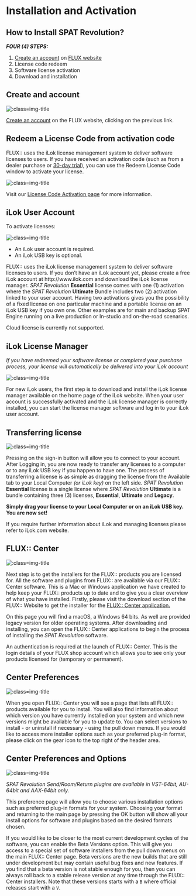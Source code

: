 # Installation and Activation
## How to Install SPAT Revolution?

***FOUR (4) STEPS:***

1. [Create an account](https://shop.flux.audio/en_US/login "") on [FLUX website](flux.audio "")
1. License code redeem
1. Software license activation
1. Download and installation

## Create and account
![](https://media.githubusercontent.com/media/FLUX-SE/doc_images/main/FLUX/Account/Create.png ':class=img-title')


[Create an account](https://shop.flux.audio/en_US/login "") on the FLUX website, clicking on the previous link.


## Redeem a License Code from activation code
FLUX:: uses the iLok license management system to deliver software licenses to users. If you have received an activation code (such as from a dealer purchase or [30-day trial](https://shop.flux.audio/en_US/page/trial-request-information '')), you can use the Redeem License Code window to activate your license.


![](https://media.githubusercontent.com/media/FLUX-SE/doc_images/main/FLUX/Account/RedeemLicense.png ':class=img-title')

Visit our [License Code Activation page](https://shop.flux.audio/en_US/account/licence_code_redeem "") for more information.

## iLok User Account

To activate licenses:

![](https://media.githubusercontent.com/media/FLUX-SE/doc_images/main/FLUX/Generic/IlokLogo.png ':class=img-title')

- An iLok user account is required.
- An iLok USB key is optional.

FLUX:: uses the iLok license management system to deliver software licenses to users. If you don’t have an iLok account yet, please create a free iLok account at http://www.ilok.com and download the iLok license manager. _SPAT Revolution_ **Essential** license comes with one (1) activation where the _SPAT Revolution_ **Ultimate** Bundle includes two (2) activation linked to your user account. Having two activations gives you the possibility of a fixed license on one particular machine and a portable license on an iLok USB key if you own one. Other examples are for main and backup SPAT Engine running on a live production or In-studio and on-the-road scenarios.

:::{.callout-note}
Cloud license is currently not supported.
:::

## iLok License Manager
*If you have redeemed your software license or completed your purchase process, your license will automatically be delivered into your iLok account*

![](https://media.githubusercontent.com/media/FLUX-SE/doc_images/main/FLUX/Generic/IlokManager.jpg ':class=img-title')

For new iLok users, the first step is to download and install the iLok license manager available on the home page of the iLok website. When your user account is successfully activated and the iLok license manager is correctly installed, you can start the license manager software and log in to your iLok user account.

## Transferring license

![](https://media.githubusercontent.com/media/FLUX-SE/doc_images/main/FLUX/Generic/iLokManagerTransfer.jpg ':class=img-title')

Pressing on the sign-in button will allow you to connect to your account. After Logging in, you are now ready to transfer any licenses to a computer or to any iLok USB key if you happen to have one. The process of transferring a license is as simple as dragging the license from the Available tab to your Local Computer *(or iLok key)* on the left side. _SPAT Revolution_ **Essential** license is a single license where _SPAT Revolution_ **Ultimate** is a bundle containing three (3) licenses, **Essential**, **Ultimate** and **Legacy**.

**Simply drag your license to your Local Computer or on an iLok USB key. You are now set!**

:::{.callout-note}
If you require further information about iLok and managing licenses please refer to iLok.com website.
:::

## FLUX:: Center
![](https://media.githubusercontent.com/media/FLUX-SE/doc_images/main/Center/Generic/Page.png ':class=img-title')

Next step is to get the installers for the FLUX:: products you are licensed for. All the software and plugins from FLUX:: are available via our FLUX:: Center software. This is a Mac or Windows application we have created to help keep your FLUX:: products up to date and to give you a clear overview of what you have installed. Firstly, please visit the download section of the FLUX:: Website to get the installer for the [FLUX:: Center application.
](https://flux.audio/download/)

On this page you will find a macOS, a Windows 64 bits. As well are provided legacy version for older operating systems. After downloading and installing, you can open the FLUX:: Center applications to begin the process of installing the _SPAT Revolution_ software.

:::{.callout-warning}
 An authentication is required at the launch of FLUX:: Center. This is the login details of your FLUX shop account which allows you to see only your products licensed for (temporary or permanent).
:::

## Center Preferences

![](https://media.githubusercontent.com/media/FLUX-SE/doc_images/main/Center/Generic/TopBar.jpg ':class=img-title')

When you open FLUX:: Center you will see a page that lists all FLUX:: products available for you to install. You will also find information about which version you have currently installed on your system and which new versions might be available for you to update to. You can select versions to install - or uninstall if necessary - using the pull down menus. If you would like to access more installer options such as your preferred plug-in format, please click on the gear icon to the top right of the header area.

## Center Preferences and Options
![](https://media.githubusercontent.com/media/FLUX-SE/doc_images/main/Center/Generic/Preferences.png ':class=img-title')

:::{.callout-note}
*_SPAT Revolution_ Send/Room/Return plugins are available in VST-64bit, AU-64bit and AAX-64bit only.*
:::

This preference page will allow you to choose various installation options such as preferred plug-in formats for your system. Choosing your format and returning to the main page by pressing the OK button will show all your install options for software and plugins based on the desired formats chosen.

If you would like to be closer to the most current development cycles of the software, you can enable the Beta Versions option. This will give you access to a special set of software installers from the pull down menus on the main FLUX:: Center page. Beta versions are the new builds that are still under development but may contain useful bug fixes and new features. If you find that a beta version is not stable enough for you, then you can always roll back to a stable release version at any time through the FLUX:: Center installers. Note that these versions starts with a ```B``` where official releases start with a ```V```.
